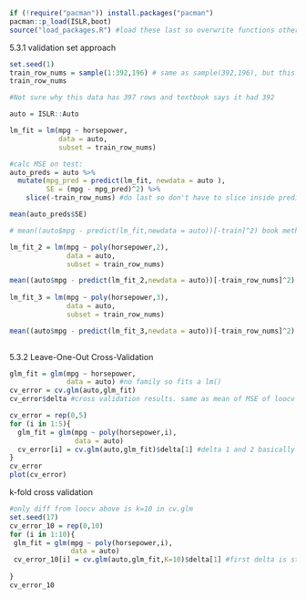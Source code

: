 
```r
if (!require("pacman")) install.packages("pacman")
pacman::p_load(ISLR,boot)
source("load_packages.R") #load these last so overwrite functions other packages (like dplyr::select)

```

5.3.1 validation set approach
```r
set.seed(1)
train_row_nums = sample(1:392,196) # same as sample(392,196), but this is more cohesive when it is used like sample(c("Train","Test"),196,replace=T)
train_row_nums

#Not sure why this data has 397 rows and textbook says it had 392
```

```r
auto = ISLR::Auto

lm_fit = lm(mpg ~ horsepower,
            data = auto,
            subset = train_row_nums)

#calc MSE on test:
auto_preds = auto %>% 
  mutate(mpg_pred = predict(lm_fit, newdata = auto ),
         SE = (mpg - mpg_pred)^2) %>% 
    slice(-train_row_nums) #do last so don't have to slice inside predict() too

mean(auto_preds$SE)

# mean((auto$mpg - predict(lm_fit,newdata = auto))[-train]^2) book method, I get same answer here, but doesn't match book answer
```

```r
lm_fit_2 = lm(mpg ~ poly(horsepower,2),
              data = auto,
              subset = train_row_nums)

mean((auto$mpg - predict(lm_fit_2,newdata = auto))[-train_row_nums]^2) 
              
lm_fit_3 = lm(mpg ~ poly(horsepower,3),
              data = auto,
              subset = train_row_nums)

mean((auto$mpg - predict(lm_fit_3,newdata = auto))[-train_row_nums]^2) 
          
```

5.3.2 Leave-One-Out Cross-Validation
```r
glm_fit = glm(mpg ~ horsepower,
              data = auto) #no family so fits a lm()
cv_error = cv.glm(auto,glm_fit)
cv_error$delta #cross validation results. same as mean of MSE of loocv
```


```r
cv_error = rep(0,5)
for (i in 1:5){
  glm_fit = glm(mpg ~ poly(horsepower,i),
                data = auto)
  cv_error[i] = cv.glm(auto,glm_fit)$delta[1] #delta 1 and 2 basically the same for loocv
}
cv_error
plot(cv_error)
```

k-fold cross validation
```r

#only diff from loocv above is k=10 in cv.glm
set.seed(17)
cv_error_10 = rep(0,10)
for (i in 1:10){
 glm_fit = glm(mpg ~ poly(horsepower,i),
               data = auto)
 cv_error_10[i] = cv.glm(auto,glm_fit,K=10)$delta[1] #first delta is standard cv estimate, second is bias corrected version. ?cv.glm will tell you this
 
}
cv_error_10
```

```r

```

